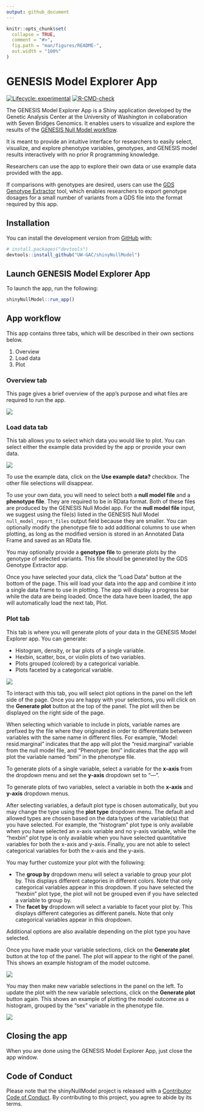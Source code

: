 ```yaml
---
output: github_document
---
```


<!-- README.md is generated from README.Rmd. Please edit that file -->

```r
knitr::opts_chunk$set(
  collapse = TRUE,
  comment = "#>",
  fig.path = "man/figures/README-",
  out.width = "100%"
)
```

# GENESIS Model Explorer App

<!-- badges: start -->
[![Lifecycle: experimental](https://img.shields.io/badge/lifecycle-experimental-orange.svg)](https://lifecycle.r-lib.org/articles/stages.html#experimental)
[![R-CMD-check](https://github.com/UW-GAC/shinyNullModel/workflows/R-CMD-check/badge.svg)](https://github.com/UW-GAC/shinyNullModel/actions)
<!-- badges: end -->


The GENESIS Model Explorer App is a Shiny application developed by the Genetic Analysis Center at the University of Washington in collaboration with Seven Bridges Genomics.
It enables users to visualize and explore the results of the [GENESIS Null Model workflow](https://platform.sb.biodatacatalyst.nhlbi.nih.gov/public/apps/admin/sbg-public-data/null-model).

It is meant to provide an intuitive interface for researchers to easily select, visualize, and explore phenotype variables, genotypes, and GENESIS model results interactively with no prior R programming knowledge.

Researchers can use the app to explore their own data or use example data provided with the app.

If comparisons with genotypes are desired, users can use the [GDS Genotype Extractor](https://platform.sb.biodatacatalyst.nhlbi.nih.gov/public/apps/smgogarten/uw-gac-commit/gds-genotype-extractor) tool, which enables researchers to export genotype dosages for a small number of variants from a GDS file into the format required by this app.


## Installation

You can install the development version from [GitHub](https://github.com/) with:

```r
# install.packages("devtools")
devtools::install_github("UW-GAC/shinyNullModel")
```

## Launch GENESIS Model Explorer App

To launch the app, run the following:

```r
shinyNullModel::run_app()
````

## App workflow

This app contains three tabs, which will be described in their own sections below.

1. Overview
2. Load data
3. Plot

### Overview tab

This page gives a brief overview of the app's purpose and what files are required to run the app.

![](man/figures/overview.png)

### Load data tab

This tab allows you to select which data you would like to plot.
You can select either the example data provided by the app or provide your own data.

![](man/figures/load-data.png)

To use the example data, click on the **Use example data?** checkbox.
The other file selections will disappear.

To use your own data, you will need to select both a **null model file** and a **phenotype file**.
They are required to be in RData format.
Both of these files are produced by the GENESIS Null Model app.
For the **null model file** input, we suggest using the file(s) listed in the GENESIS Null Model `null_model_report_files` output field because they are smaller.
You can optionally modify the phenotype file to add additional columns to use when plotting, as long as the modified version is stored in an Annotated Data Frame and saved as an RData file.

You may optionally provide a **genotype file** to generate plots by the genotype of selected variants.
This file should be generated by the GDS Genotype Extractor app.

Once you have selected your data, click the “Load Data” button at the bottom of the page.
This will load your data into the app and combine it into a single data frame to use in plotting.
The app will display a progress bar while the data are being loaded.
Once the data have been loaded, the app will automatically load the next tab, Plot.

### Plot tab

This tab is where you will generate plots of your data in the GENESIS Model Explorer app.
You can generate:

* Histogram, density, or bar plots of a single variable.
* Hexbin, scatter, box, or violin plots of two variables.
* Plots grouped (colored) by a categorical variable.
* Plots faceted by a categorical variable.

![](man/figures/plot-initial.png)

To interact with this tab, you will select plot options in the panel on the left side of the page.
Once you are happy with your selections, you will click on the **Generate plot** button at the top of the panel.
The plot will then be displayed on the right side of the page.

When selecting which variable to include in plots, variable names are prefixed by the file where they originated in order to differentiate between variables with the same name in different files.
For example, “Model: resid.marginal” indicates that the app will plot the “resid.marginal” variable from the null model file, and “Phenotype: bmi” indicates that the app will plot the variable named “bmi” in the phenotype file.

To generate plots of a single variable, select a variable for the **x-axis** from the dropdown menu and set the **y-axis** dropdown set to “---”.

To generate plots of two variables, select a variable in both the **x-axis** and **y-axis** dropdown menus.

After selecting variables, a default plot type is chosen automatically, but you may change the type using the **plot type** dropdown menu.
The default and allowed types are chosen based on the data types of the variable(s) that you have selected.
For example, the “histogram” plot type is only available when you have selected an x-axis variable and no y-axis variable, while the “hexbin” plot type is only available when you have selected quantitative variables for both the x-axis and y-axis.
Finally, you are not able to select categorical variables for both the x-axis and the y-axis.

You may further customize your plot with the following:

* The **group by** dropdown menu will select a variable to group your plot by. This displays different categories in different colors. Note that only categorical variables appear in this dropdown. If you have selected the “hexbin” plot type, the plot will not be grouped even if you have selected a variable to group by.
* The **facet by** dropdown will select a variable to facet your plot by. This displays different categories as different panels. Note that only categorical variables appear in this dropdown.

Additional options are also available depending on the plot type you have selected.

Once you have made your variable selections, click on the **Generate plot** button at the top of the panel. The plot will appear to the right of the panel. This shows an example histogram of the model outcome.


![](man/figures/plot-generated.png)

You may then make new variable selections in the panel on the left.
To update the plot with the new variable selections, click on the **Generate plot** button again.
This shows an example of plotting the model outcome as a histogram, grouped by the “sex” variable in the phenotype file.

![](man/figures/plot-generated-grouped.png)

## Closing the app

When you are done using the GENESIS Model Explorer App, just close the app window.


## Code of Conduct

Please note that the shinyNullModel project is released with a [Contributor Code of Conduct](https://contributor-covenant.org/version/2/0/CODE_OF_CONDUCT.html). By contributing to this project, you agree to abide by its terms.
